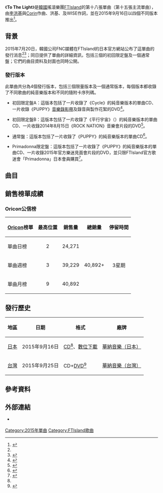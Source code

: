 {{Infobox single
|Name          = PUPPY
|Cover         = FTIsland PUPPY.jpg
|Border        = yes
|Caption       = 通常盤封面
|Artist        = [[FTIsland|FTIsland]]
|Album         = [[N.W.U|N.W.U]]
|Released      = 2015年9月16日<br><small>（見[[#發行歷史|發行歷史]]）</small>
|Format        = [[CD|CD]]、[[數位音樂下載|數位下載]]
|B-side        = Cycle<br>平行宇宙（{{lang|ja|パラレルワールド}}）
|Recorded      = 2015年
|Genre         = [[日語流行音樂|日語流行音樂]]
|Length        = 3:39
|Writer        = [[李洪基|李洪基]]、[[Corin|Corin]]、{{link-ja|加藤健|Kenn Kato}}、WISE

|Producer      = 
|Label         = [[日本華納音樂|日本華納唱片]]
|Chronology    = [[FTIsland|FTIsland]]日語單曲
|Last single   = [[To_The_Light_(FTIsland單曲)|To The Light]]<br>（2014年）
|This single   = '''PUPPY'''<br>（2015年）
|Next single   = [[JUST_DO_IT_(FTIsland單曲)|JUST DO IT]]<br>（2016年）
}}

《'''To The Light'''》是[[韓國|韓國]]搖滾樂團[[FTIsland|FTIsland]]的第十八張單曲（第十五張主流單曲），由[[李洪基|李洪基]]與[[Corin|Corin]]作曲、洪基、{{link-ja|加藤健|Kenn Kato}}及WISE作詞，並在2015年9月16日以四個不同版本推出<ref name=release>{{cite web|url=http://ftisland-official.jp/news/detail.php?id=1024449|title=FTISLAND ニューシングル「PUPPY」9月16日発売決定！ジャケ写、最新アーティスト写真も公開！！|language=ja|work=|publisher=FTIsland Japan|date=2015-07-20|accessdate=2015-11-05|archive-date=2016-05-28|archive-url=https://web.archive.org/web/20160528102908/http://ftisland-official.jp/news/detail.php?id=1024449|dead-url=no}}</ref>。

==背景==
2015年7月20日，韓國公司FNC媒體在FTIsland的日本官方網站公布了這單曲的發行消息<ref name=release /><ref>{{cite web|url=http://natalie.mu/music/news/154572|title=FTISLAND、ニューシングルはホンギが作詞作曲＆全国ツアーも|language=ja|work=|publisher=[[Natalie_(網站)|Natalie.mu]]|date=2015-07-21|accessdate=2015-11-05|archive-date=2015-08-20|archive-url=https://web.archive.org/web/20150820044611/http://natalie.mu/music/news/154572|dead-url=no}}</ref>；同日提供了單曲的詳細資訊，包括三個的初回限定盤及一個通常盤；它們的曲目資料及封面也同時公開。

===發行版本===
此單曲共分為4個發行版本，包括三個限量版本及一個通常版本，每個版本都收錄了不同歌曲的純音樂版本和不同的隨附卡序列碼。

*初回限定盤A：這版本包括了一片收錄了《Cycle》的純音樂版本的單曲CD、一片收錄《PUPPY》[[音樂錄影帶|音樂錄影帶]]及錄音與製作花絮的DVD<ref name=typeA>{{cite web|url=http://www.amazon.co.jp/exec/obidos/ASIN/B0123PHRTQ/nataliemusic-22|title=Amazon.co.jp: FTISLAND : PUPPY(初回限定盤A) - 音楽|language=ja|work=|publisher=[[Amazon.com|Amazon Japan]] |accessdate=2015-11-05}}</ref>。

*初回限定盤B：這版本包括了一片收錄了《平行宇宙》（{{lang-ja|パラレルワールド}}）的純音樂版本的單曲CD、一片收錄2014年8月15日《ROCK NATION》音樂會片段的DVD<ref name=typeB>{{cite web|url=http://www.amazon.co.jp/exec/obidos/ASIN/B0123PHRSC/nataliemusic-22|title=Amazon.co.jp: FTISLAND : PUPPY(初回限定盤B) - 音楽|language=ja|work=|publisher=[[Amazon.com|Amazon Japan]] |accessdate=2015-11-05}}</ref>。

*通常盤：這版本包括了一片收錄了《PUPPY》的純音樂版本的單曲CD<ref name=regular>{{cite web|url=http://www.oricon.co.jp/prof/436383/products/1142732/1/|title=PUPPY｜FTISLAND｜ORICON STYLE|language=ja|work=|publisher=[[Oricon|Oricon]]|accessdate=2015-11-05|archive-date=2019-02-17|archive-url=https://web.archive.org/web/20190217132249/https://www.oricon.co.jp/prof/436383/products/1142732/1/|dead-url=no}}</ref>。

*Primadonna限定盤：這版本包括了一片收錄了《PUPPY》的純音樂版本的單曲CD、一片收錄2015年官方樂迷見面會片段的DVD，並只限FTIsland官方歌迷會「Primadonna」日本會員購買<ref name=Primadonna>{{cite web|url=http://wmg.jp/artist/ftisland/WPZL000031105.html|title=FTISLAND 「PUPPY（Primadonna盤）」 / Warner Music Japan|language=ja|work=|publisher=[[Warner_Music_Group|Warner Music Japan]]|accessdate=2015-11-05|archive-url=https://web.archive.org/web/20150927023329/http://wmg.jp/artist/ftisland/WPZL000031105.html|archive-date=2015-09-27|dead-url=yes}}</ref>。

==曲目==
{{tracklist
| total_length    = 16:40
| headline        = 通常盤<ref name=regular />、Primadonna限定盤<ref name=Primadonna/>

| extra_column = 韓語版本<br>（諺文及專輯）

| title1          = PUPPY
| music1          = [[李洪基|李洪基]]<br>[[Corin|Corin]]
| lyrics1         = 李洪基<br>{{link-ja|加藤健|Kenn Kato}}<br>WISE
| arranger1       = Corin
| extra1          = PUPPY（《PUPPY》數碼單曲）
| length1         = 3:39

| title2          = Cycle
| music2          = [[崔鍾訓|崔鍾訓]]
| lyrics2         = 崔鍾訓<br>[[鈴木裕也|鈴木裕也]]
| arranger2       = 
| length2         = 3:53

| title3          = 平行宇宙
| note3           = {{lang|ja|パラレルワールド}}
| music3          = [[李在真|李在真]]<br>李洪基
| lyrics3         = 李在真<br>[[H.U.B.|H.U.B.]]
| arranger3       = 
| length3         = 5:30

| title4          = PUPPY
| note4           = Instrumental
| music4          = 李洪基<br>Corin
| lyrics4         = 
| arranger4       = Corin
| length4         = 3:37

}}
{{tracklist
| collapsed       = yes
| total_length    = 16:56
| headline        = 初回限定盤A<ref name=typeA />

| title4          = Cycle
| note4           = Instrumental
| music4          = 崔鍾訓
| lyrics4         = 
| arranger4       = 
| length4         = 3:53
}}
{{tracklist
| collapsed       = yes
| total_length    = 18:33
| headline        = 初回限定盤B<ref name=typeB />

| title4          = 平行宇宙
| note4           = Instrumental
| music4          = 李在真<br>李洪基
| lyrics4         = 
| arranger4       = 
| length4         = 5:30
}}
{{tracklist
| collapsed       = yes
| headline        = DVD - 初回限定盤A：<ref name=typeA /> 
| title1          = PUPPY
| note1           = [[音樂錄影帶|音樂錄影帶]]
| title2          = PUPPY
| note2           = 錄音花絮
| title3          = PUPPY
| title4          = 音樂錄影帶製作花絮
}}
{{tracklist
| collapsed       = yes
| headline        = DVD - 初回限定盤B：<small>《ROCK NATION》音樂會</small><ref name=typeB /> 
| title1          = BE FREE
| title2          = [[TOP_SECRET_(FTIsland單曲)|TOP SECRET]]
| title3          = [[beautiful_(FTIsland單曲)|beautiful]]
| title4          = Last Love Song
| title5          = BEAT IT
| title6          = Shinin' On
| title7          = FREEDOM
}}
{{tracklist
| collapsed       = yes
| headline        = DVD - Primadonna限定盤：2015年官方樂迷見面會<ref name=Primadonna/>
| title1          = STAY
| title2          = 狠狠愛
| note2           = {{lang|ja|ひどく}}；{{lang|ko|지독하게}}；韓語
| title3          = 我希望
| note3           = I wish；{{lang|ko|좋겠어}}；韓語
| title4          = 希望
| note4           = {{lang|ja|願う}}；{{lang|ko|바래}}；韓語
| title5          = To The Light
| title6          = Shinin' On
| title7          = FREEDOM
}}

==銷售榜單成績==
===Oricon公信榜===
{| class="wikitable" style="width:500px;"
|-
! style="text-align:center;"|[[Oricon|Oricon]]榜單
! style="text-align:center;"|最高位置
! style="text-align:center;"|銷售量
! style="text-align:center;"|總銷量
! style="text-align:center;"|停留時間
|-
|align="left"|單曲日榜
| style="text-align:center;"| 2
| style="text-align:center;" rowspan="1"| 24,271
| style="text-align:center;" rowspan="3"| 40,892+
| style="text-align:center;" rowspan="3"| 3星期
|-
|align="left"|單曲週榜
| style="text-align:center;"| 3
| style="text-align:center;"| 39,229
|-
|align="left"|單曲月榜
| style="text-align:center;"| 9
| style="text-align:center;"| 40,892
|}

==發行歷史==
{| class="wikitable plainrowheaders"
|-
! scope="col"| 地區 !! 日期 !! 格式 !! 廠牌
|-
! scope="row" rowspan="1"| [[日本|日本]]
| 2015年9月16日
| [[CD|CD]]<ref name=regular />、[[數位音樂下載|數位下載]]
| [[日本華納音樂|華納音樂（日本）]]
|-
! scope="row" rowspan="1"| [[台灣|台灣]]
| 2015年9月25日
| CD+[[DVD|DVD]]<ref>{{cite web |url=http://www.5music.com.tw/CDList-C.asp?cdno=436465678905 |title=五大唱片 |accessdate=2015-11-05 |archive-date=2019-02-17 |archive-url=https://web.archive.org/web/20190217132249/http://www.5music.com.tw/CDList-C.asp?cdno=436465678905 |dead-url=no }}</ref>
| [[華納音樂_(台灣)|華納音樂（台灣）]]
|}

==參考資料==
{{reflist}}

==外部連結==
* {{Official website|ftisland-official.jp/|FTIsland日本官方網站}} {{Ja icon}}

{{FTIsland}}

[[Category:2015年單曲|Category:2015年單曲]]
[[Category:FTIsland歌曲|Category:FTIsland歌曲]]